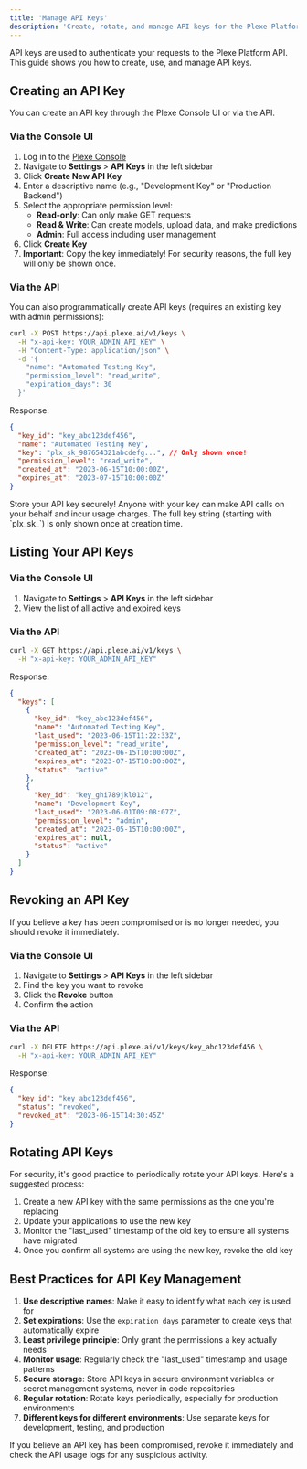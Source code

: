 ```yaml
---
title: 'Manage API Keys'
description: 'Create, rotate, and manage API keys for the Plexe Platform.'
---
```


API keys are used to authenticate your requests to the Plexe Platform API. This guide shows you how to create, use, and manage API keys.

## Creating an API Key

You can create an API key through the Plexe Console UI or via the API.

### Via the Console UI

1. Log in to the [Plexe Console](https://console.plexe.ai)
2. Navigate to **Settings** > **API Keys** in the left sidebar
3. Click **Create New API Key**
4. Enter a descriptive name (e.g., "Development Key" or "Production Backend")
5. Select the appropriate permission level:
   - **Read-only**: Can only make GET requests
   - **Read & Write**: Can create models, upload data, and make predictions
   - **Admin**: Full access including user management
6. Click **Create Key**
7. **Important**: Copy the key immediately! For security reasons, the full key will only be shown once.

### Via the API

You can also programmatically create API keys (requires an existing key with admin permissions):

```bash
curl -X POST https://api.plexe.ai/v1/keys \
  -H "x-api-key: YOUR_ADMIN_API_KEY" \
  -H "Content-Type: application/json" \
  -d '{
    "name": "Automated Testing Key",
    "permission_level": "read_write",
    "expiration_days": 30
  }'
```

Response:

```json
{
  "key_id": "key_abc123def456",
  "name": "Automated Testing Key",
  "key": "plx_sk_987654321abcdefg...", // Only shown once!
  "permission_level": "read_write",
  "created_at": "2023-06-15T10:00:00Z",
  "expires_at": "2023-07-15T10:00:00Z"
}
```

<Warning>
Store your API key securely! Anyone with your key can make API calls on your behalf and incur usage charges. The full key string (starting with `plx_sk_`) is only shown once at creation time.
</Warning>

## Listing Your API Keys

### Via the Console UI

1. Navigate to **Settings** > **API Keys** in the left sidebar
2. View the list of all active and expired keys

### Via the API

```bash
curl -X GET https://api.plexe.ai/v1/keys \
  -H "x-api-key: YOUR_ADMIN_API_KEY"
```

Response:

```json
{
  "keys": [
    {
      "key_id": "key_abc123def456",
      "name": "Automated Testing Key",
      "last_used": "2023-06-15T11:22:33Z",
      "permission_level": "read_write",
      "created_at": "2023-06-15T10:00:00Z",
      "expires_at": "2023-07-15T10:00:00Z",
      "status": "active"
    },
    {
      "key_id": "key_ghi789jkl012",
      "name": "Development Key",
      "last_used": "2023-06-01T09:08:07Z",
      "permission_level": "admin",
      "created_at": "2023-05-15T10:00:00Z",
      "expires_at": null,
      "status": "active"
    }
  ]
}
```

## Revoking an API Key

If you believe a key has been compromised or is no longer needed, you should revoke it immediately.

### Via the Console UI

1. Navigate to **Settings** > **API Keys** in the left sidebar
2. Find the key you want to revoke
3. Click the **Revoke** button
4. Confirm the action

### Via the API

```bash
curl -X DELETE https://api.plexe.ai/v1/keys/key_abc123def456 \
  -H "x-api-key: YOUR_ADMIN_API_KEY"
```

Response:

```json
{
  "key_id": "key_abc123def456",
  "status": "revoked",
  "revoked_at": "2023-06-15T14:30:45Z"
}
```

## Rotating API Keys

For security, it's good practice to periodically rotate your API keys. Here's a suggested process:

1. Create a new API key with the same permissions as the one you're replacing
2. Update your applications to use the new key
3. Monitor the "last_used" timestamp of the old key to ensure all systems have migrated
4. Once you confirm all systems are using the new key, revoke the old key

## Best Practices for API Key Management

1. **Use descriptive names**: Make it easy to identify what each key is used for
2. **Set expirations**: Use the `expiration_days` parameter to create keys that automatically expire
3. **Least privilege principle**: Only grant the permissions a key actually needs
4. **Monitor usage**: Regularly check the "last_used" timestamp and usage patterns
5. **Secure storage**: Store API keys in secure environment variables or secret management systems, never in code repositories
6. **Regular rotation**: Rotate keys periodically, especially for production environments
7. **Different keys for different environments**: Use separate keys for development, testing, and production

<Info>
If you believe an API key has been compromised, revoke it immediately and check the API usage logs for any suspicious activity.
</Info>